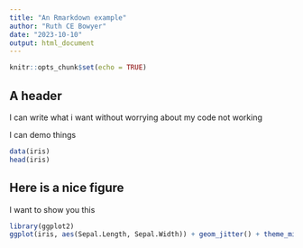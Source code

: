 ```yaml
---
title: "An Rmarkdown example"
author: "Ruth CE Bowyer"
date: "2023-10-10"
output: html_document
---
```



```r
knitr::opts_chunk$set(echo = TRUE)
```

## A header 

I can write what i want without worrying about my code not working 

I can demo things

```r

data(iris)
head(iris)

```

## Here is a nice figure

I want to show you this 


```r
library(ggplot2)
ggplot(iris, aes(Sepal.Length, Sepal.Width)) + geom_jitter() + theme_minimal()

```

